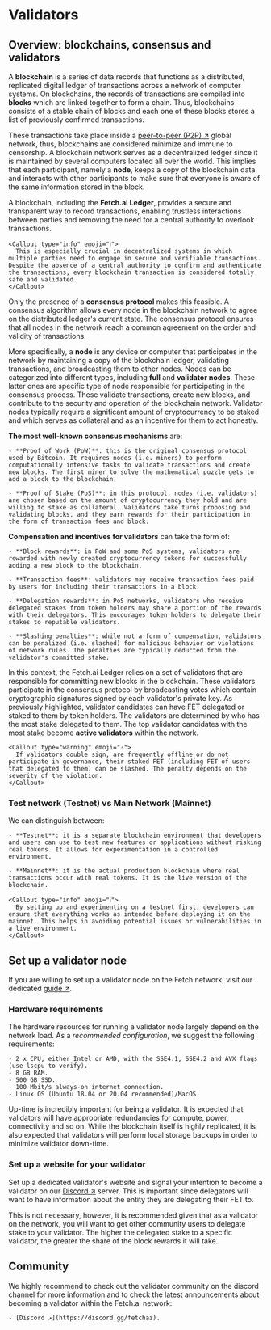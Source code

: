 
# Validators

## Overview: blockchains, consensus and validators

A **blockchain** is a series of data records that functions as a distributed, replicated digital ledger of transactions across a network of computer systems. On blockchains, the records of transactions are compiled into **blocks** which are linked together to form a chain. Thus, blockchains consists of a stable chain of blocks and each one of these blocks stores a list of previously confirmed transactions.

These transactions take place inside a [peer-to-peer (P2P) ↗️](https://www.investopedia.com/terms/p/peertopeer-p2p-service.asp) global network, thus, blockchains are considered minimize and immune to censorship. A blockchain network serves as a decentralized ledger since it is maintained by several computers located all over the world. This implies that each participant, namely a **node**, keeps a copy of the blockchain data and interacts with other participants to make sure that everyone is aware of the same information stored in the block.

A blockchain, including the **Fetch.ai Ledger**, provides a secure and transparent way to record transactions, enabling trustless interactions between parties and removing the need for a central authority to overlook transactions.

    <Callout type="info" emoji="ℹ️">
      This is especially crucial in decentralized systems in which multiple parties need to engage in secure and verifiable transactions. Despite the absence of a central authority to confirm and authenticate the transactions, every blockchain transaction is considered totally safe and validated.
    </Callout>

Only the presence of a **consensus protocol** makes this feasible. A consensus algorithm allows every node in the blockchain network to agree on the distributed ledger's current state. The consensus protocol ensures that all nodes in the network reach a common agreement on the order and validity of transactions.

More specifically, a **node** is any device or computer that participates in the network by maintaining a copy of the blockchain ledger, validating transactions, and broadcasting them to other nodes. Nodes can be categorized into different types, including **full** and **validator nodes**. These latter ones are specific type of node responsible for participating in the consensus process. These validate transactions, create new blocks, and contribute to the security and operation of the blockchain network. Validator nodes typically require a significant amount of cryptocurrency to be staked and which serves as collateral and as an incentive for them to act honestly.

**The most well-known consensus mechanisms** are:

    - **Proof of Work (PoW)**: this is the original consensus protocol used by Bitcoin. It requires nodes (i.e. miners) to perform computationally intensive tasks to validate transactions and create new blocks. The first miner to solve the mathematical puzzle gets to add a block to the blockchain.

    - **Proof of Stake (PoS)**: in this protocol, nodes (i.e. validators) are chosen based on the amount of cryptocurrency they hold and are willing to stake as collateral. Validators take turns proposing and validating blocks, and they earn rewards for their participation in the form of transaction fees and block.

**Compensation and incentives for validators** can take the form of:

    - **Block rewards**: in PoW and some PoS systems, validators are rewarded with newly created cryptocurrency tokens for successfully adding a new block to the blockchain.

    - **Transaction fees**: validators may receive transaction fees paid by users for including their transactions in a block.

    - **Delegation rewards**: in PoS networks, validators who receive delegated stakes from token holders may share a portion of the rewards with their delegators. This encourages token holders to delegate their stakes to reputable validators.

    - **Slashing penalties**: while not a form of compensation, validators can be penalized (i.e. slashed) for malicious behavior or violations of network rules. The penalties are typically deducted from the validator's committed stake.

In this context, the Fetch.ai Ledger relies on a set of validators that are responsible for committing new blocks in the blockchain. These validators participate in the consensus protocol by broadcasting votes which contain cryptographic signatures signed by each validator's private key. As previously highlighted, validator candidates can have FET delegated or staked to them by token holders. The validators are determined by who has the most stake delegated to them. The top validator candidates with the most stake become **active validators** within the network.

    <Callout type="warning" emoji="⚠️">
      If validators double sign, are frequently offline or do not participate in governance, their staked FET (including FET of users that delegated to them) can be slashed. The penalty depends on the severity of the violation.
    </Callout>

### Test network (Testnet) vs Main Network (Mainnet)

We can distinguish between:

    - **Testnet**: it is a separate blockchain environment that developers and users can use to test new features or applications without risking real tokens. It allows for experimentation in a controlled environment.

    - **Mainnet**: it is the actual production blockchain where real transactions occur with real tokens. It is the live version of the blockchain.

    <Callout type="info" emoji="ℹ️">
      By setting up and experimenting on a testnet first, developers can ensure that everything works as intended before deploying it on the mainnet. This helps in avoiding potential issues or vulnerabilities in a live environment.
    </Callout>

## Set up a validator node

If you are willing to set up a validator node on the Fetch network, visit our dedicated [guide ↗️](/guides/fetch-network/ledger/setup-validator-node).

### Hardware requirements

The hardware resources for running a validator node largely depend on the network load. As a _recommended configuration_, we suggest the following requirements:

    - 2 x CPU, either Intel or AMD, with the SSE4.1, SSE4.2 and AVX flags (use lscpu to verify).
    - 8 GB RAM.
    - 500 GB SSD.
    - 100 Mbit/s always-on internet connection.
    - Linux OS (Ubuntu 18.04 or 20.04 recommended)/MacOS.

Up-time is incredibly important for being a validator. It is expected that validators will have appropriate redundancies for compute, power, connectivity and so on. While the blockchain itself is highly replicated, it is also expected that validators will perform local storage backups in order to minimize validator down-time.

### Set up a website for your validator

Set up a dedicated validator's website and signal your intention to become a validator on our [Discord ↗️](https://discord.gg/fetchai) server. This is important since delegators will want to have information about the entity they are delegating their FET to.

This is not necessary, however, it is recommended given that as a validator on the network, you will want to get other community users to delegate stake to your validator. The higher the delegated stake to a specific validator, the greater the share of the block rewards it will take.

## Community

We highly recommend to check out the validator community on the discord channel for more information and to check the latest announcements about becoming a validator within the Fetch.ai network:

    - [Discord ↗️](https://discord.gg/fetchai).
